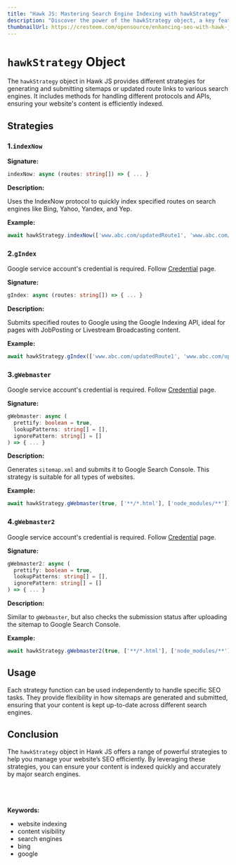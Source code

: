 ```yaml
---
title: "Hawk JS: Mastering Search Engine Indexing with hawkStrategy"
description: "Discover the power of the hawkStrategy object, a key feature of Hawk JS, which provides multiple SEO strategies to enhance your website's presence on search engines like Google, Bing, and more."
thumbnailUrl: https://cresteem.com/opensource/enhancing-seo-with-hawk-js/thumbnail.png
---
```


# `hawkStrategy` Object
The `hawkStrategy` object in Hawk JS provides different strategies for generating and submitting sitemaps or updated route links to various search engines. It includes methods for handling different protocols and APIs, ensuring your website's content is efficiently indexed.

## Strategies

### 1.`indexNow`

**Signature:**

```typescript
indexNow: async (routes: string[]) => { ... }
```

**Description:**

Uses the IndexNow protocol to quickly index specified routes on search engines like Bing, Yahoo, Yandex, and Yep.

**Example:**

```javascript
await hawkStrategy.indexNow(['www.abc.com/updatedRoute1', 'www.abc.com/updatedRoute2']);
```

### 2.`gIndex`

<Callout type='warning'>Google service account's credential is required. Follow [Credential](obtaining-google-credentials-for-hawk-js) page.</Callout>

**Signature:**

```typescript
gIndex: async (routes: string[]) => { ... }
```

**Description:**

Submits specified routes to Google using the Google Indexing API, ideal for pages with JobPosting or Livestream Broadcasting content.

**Example:**

```javascript
await hawkStrategy.gIndex(['www.abc.com/updatedRoute1', 'www.abc.com/updatedRoute2']);
```

### 3.`gWebmaster`

<Callout type='warning'>Google service account's credential is required. Follow [Credential](obtaining-google-credentials-for-hawk-js) page.</Callout>

**Signature:**

```typescript
gWebmaster: async (
  prettify: boolean = true,
  lookupPatterns: string[] = [],
  ignorePattern: string[] = []
) => { ... }
```

**Description:**

Generates `sitemap.xml` and submits it to Google Search Console. This strategy is suitable for all types of websites.

**Example:**

```javascript
await hawkStrategy.gWebmaster(true, ['**/*.html'], ['node_modules/**']);
```

### 4.`gWebmaster2`

<Callout type='warning'>Google service account's credential is required. Follow [Credential](obtaining-google-credentials-for-hawk-js) page.</Callout>

**Signature:**

```typescript
gWebmaster2: async (
  prettify: boolean = true,
  lookupPatterns: string[] = [],
  ignorePattern: string[] = []
) => { ... }
```

**Description:**

Similar to `gWebmaster`, but also checks the submission status after uploading the sitemap to Google Search Console.

**Example:**

```javascript
await hawkStrategy.gWebmaster2(true, ['**/*.html'], ['node_modules/**']);
```

## Usage

Each strategy function can be used independently to handle specific SEO tasks. They provide flexibility in how sitemaps are generated and submitted, ensuring that your content is kept up-to-date across different search engines.

## Conclusion

The `hawkStrategy` object in Hawk JS offers a range of powerful strategies to help you manage your website’s SEO efficiently. By leveraging these strategies, you can ensure your content is indexed quickly and accurately by major search engines.


<br/>
<br/>
<br/>
<strong>Keywords:</strong>
<ul className={style.keywords}>
    <li>website indexing</li>
    <li>content visibility</li>
    <li>search engines</li>
    <li>bing</li>
    <li>google</li>
</ul>
